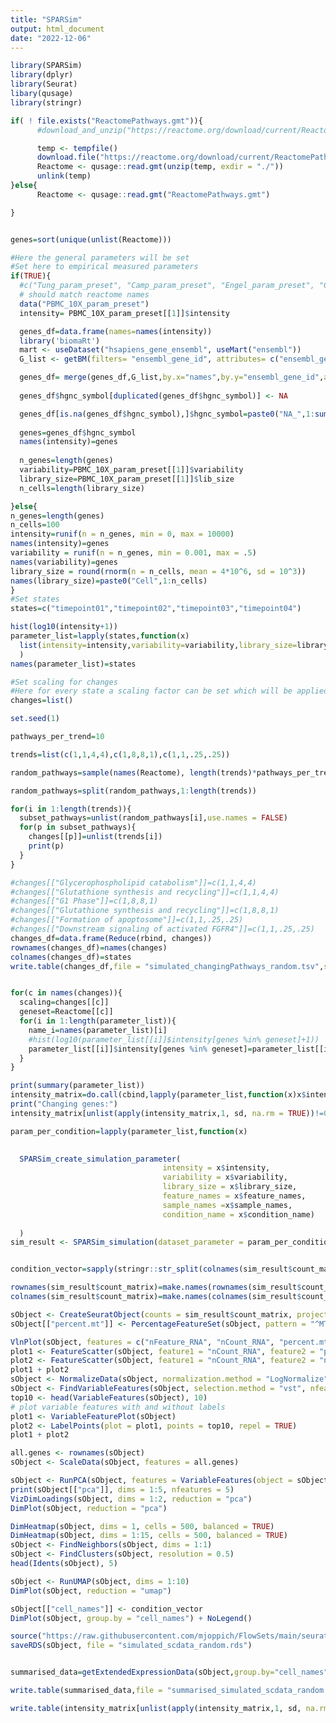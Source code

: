 ```yaml
---
title: "SPARSim"
output: html_document
date: "2022-12-06"
---
```


```r
library(SPARSim)
library(dplyr)
library(Seurat)
libary(qusage)
library(stringr)
```

```r

if( ! file.exists("ReactomePathways.gmt")){
      #download_and_unzip("https://reactome.org/download/current/ReactomePathways.gmt.zip", ".", "ReactomePathways.gmt.zip", ".")

      temp <- tempfile()
      download.file("https://reactome.org/download/current/ReactomePathways.gmt.zip",temp)
      Reactome <- qusage::read.gmt(unzip(temp, exdir = "./"))
      unlink(temp)
}else{
      Reactome <- qusage::read.gmt("ReactomePathways.gmt")

}


genes=sort(unique(unlist(Reactome)))

```


```r

#Here the general parameters will be set
#Set here to empirical measured parameters
if(TRUE){
  #c("Tung_param_preset", "Camp_param_preset", "Engel_param_preset", "Chu_param_preset", "Horning_param_preset", "Bacher_param_preset", "Brain_10X_param_preset", "T_10X_param_preset", "PBMC_10X_param_preset", "Zheng_param_preset", "Macosko_param_preset", "Saunders_param_preset")
  # should match reactome names
  data("PBMC_10X_param_preset")
  intensity= PBMC_10X_param_preset[[1]]$intensity

  genes_df=data.frame(names=names(intensity))
  library('biomaRt')
  mart <- useDataset("hsapiens_gene_ensembl", useMart("ensembl"))
  G_list <- getBM(filters= "ensembl_gene_id", attributes= c("ensembl_gene_id","hgnc_symbol"),values=genes_df$name,mart= mart)

  genes_df= merge(genes_df,G_list,by.x="names",by.y="ensembl_gene_id",all.x=TRUE)
  
  genes_df$hgnc_symbol[duplicated(genes_df$hgnc_symbol)] <- NA

  genes_df[is.na(genes_df$hgnc_symbol),]$hgnc_symbol=paste0("NA_",1:sum(is.na(genes_df$hgnc_symbol)))
  
  genes=genes_df$hgnc_symbol
  names(intensity)=genes
  
  n_genes=length(genes)
  variability=PBMC_10X_param_preset[[1]]$variability
  library_size=PBMC_10X_param_preset[[1]]$lib_size
  n_cells=length(library_size)

}else{
n_genes=length(genes)
n_cells=100
intensity=runif(n = n_genes, min = 0, max = 10000)
names(intensity)=genes
variability = runif(n = n_genes, min = 0.001, max = .5)
names(variability)=genes
library_size = round(rnorm(n = n_cells, mean = 4*10^6, sd = 10^3))
names(library_size)=paste0("Cell",1:n_cells)
}
#Set states
states=c("timepoint01","timepoint02","timepoint03","timepoint04")

hist(log10(intensity+1))
parameter_list=lapply(states,function(x)
  list(intensity=intensity,variability=variability,library_size=library_size,feature_names=genes,sample_names=paste0(x,"-Cell",1:n_cells),condition_name=x)
  )
names(parameter_list)=states

#Set scaling for changes
#Here for every state a scaling factor can be set which will be applied to every gene in the geneset
changes=list()

set.seed(1) 

pathways_per_trend=10

trends=list(c(1,1,4,4),c(1,8,8,1),c(1,1,.25,.25))

random_pathways=sample(names(Reactome), length(trends)*pathways_per_trend)

random_pathways=split(random_pathways,1:length(trends))

for(i in 1:length(trends)){
  subset_pathways=unlist(random_pathways[i],use.names = FALSE)
  for(p in subset_pathways){
    changes[[p]]=unlist(trends[i])
    print(p)
  }
}

#changes[["Glycerophospholipid catabolism"]]=c(1,1,4,4)
#changes[["Glutathione synthesis and recycling"]]=c(1,1,4,4)
#changes[["G1 Phase"]]=c(1,8,8,1)
#changes[["Glutathione synthesis and recycling"]]=c(1,8,8,1)
#changes[["Formation of apoptosome"]]=c(1,1,.25,.25)
#changes[["Downstream signaling of activated FGFR4"]]=c(1,1,.25,.25)
changes_df=data.frame(Reduce(rbind, changes))
rownames(changes_df)=names(changes)
colnames(changes_df)=states
write.table(changes_df,file = "simulated_changingPathways_random.tsv",sep="\t",row.names = TRUE,col.names=TRUE,quote = FALSE)


for(c in names(changes)){
  scaling=changes[[c]]
  geneset=Reactome[[c]]
  for(i in 1:length(parameter_list)){
    name_i=names(parameter_list)[i]
    #hist(log10(parameter_list[[i]]$intensity[genes %in% geneset]+1))
    parameter_list[[i]]$intensity[genes %in% geneset]=parameter_list[[i]]$intensity[genes %in% geneset]*scaling[i]
  }
}

print(summary(parameter_list))
intensity_matrix=do.call(cbind,lapply(parameter_list,function(x)x$intensity))
print("Changing genes:")
intensity_matrix[unlist(apply(intensity_matrix,1, sd, na.rm = TRUE))!=0, ]
```


```r
param_per_condition=lapply(parameter_list,function(x)
  

  SPARSim_create_simulation_parameter(
                                  intensity = x$intensity, 
                                  variability = x$variability, 
                                  library_size = x$library_size,
                                  feature_names = x$feature_names, 
                                  sample_names =x$sample_names, 
                                  condition_name = x$condition_name)
  
  )
sim_result <- SPARSim_simulation(dataset_parameter = param_per_condition)


condition_vector=sapply(stringr::str_split(colnames(sim_result$count_matrix),"-"), "[[", 1)
```



```r

rownames(sim_result$count_matrix)=make.names(rownames(sim_result$count_matrix))
colnames(sim_result$count_matrix)=make.names(colnames(sim_result$count_matrix))

sObject <- CreateSeuratObject(counts = sim_result$count_matrix, project = "simulated", min.cells = 3, min.features = 200)
sObject[["percent.mt"]] <- PercentageFeatureSet(sObject, pattern = "^MT-")

VlnPlot(sObject, features = c("nFeature_RNA", "nCount_RNA", "percent.mt"), ncol = 3)
plot1 <- FeatureScatter(sObject, feature1 = "nCount_RNA", feature2 = "percent.mt")
plot2 <- FeatureScatter(sObject, feature1 = "nCount_RNA", feature2 = "nFeature_RNA")
plot1 + plot2
sObject <- NormalizeData(sObject, normalization.method = "LogNormalize", scale.factor = 10000)
sObject <- FindVariableFeatures(sObject, selection.method = "vst", nfeatures = 2000)
top10 <- head(VariableFeatures(sObject), 10)
# plot variable features with and without labels
plot1 <- VariableFeaturePlot(sObject)
plot2 <- LabelPoints(plot = plot1, points = top10, repel = TRUE)
plot1 + plot2

all.genes <- rownames(sObject)
sObject <- ScaleData(sObject, features = all.genes)

sObject <- RunPCA(sObject, features = VariableFeatures(object = sObject))
print(sObject[["pca"]], dims = 1:5, nfeatures = 5)
VizDimLoadings(sObject, dims = 1:2, reduction = "pca")
DimPlot(sObject, reduction = "pca")

DimHeatmap(sObject, dims = 1, cells = 500, balanced = TRUE)
DimHeatmap(sObject, dims = 1:15, cells = 500, balanced = TRUE)
sObject <- FindNeighbors(sObject, dims = 1:1)
sObject <- FindClusters(sObject, resolution = 0.5)
head(Idents(sObject), 5)

sObject <- RunUMAP(sObject, dims = 1:10)
DimPlot(sObject, reduction = "umap")

sObject[["cell_names"]] <- condition_vector
DimPlot(sObject, group.by = "cell_names") + NoLegend()
```


```r
source("https://raw.githubusercontent.com/mjoppich/FlowSets/main/seurat_util_functions.R")
saveRDS(sObject, file = "simulated_scdata_random.rds")


summarised_data=getExtendedExpressionData(sObject,group.by="cell_names")

write.table(summarised_data,file = "summarised_simulated_scdata_random.tsv",sep="\t",row.names = FALSE,col.names=TRUE,quote = FALSE)

write.table(intensity_matrix[unlist(apply(intensity_matrix,1, sd, na.rm = TRUE))!=0, ],file = "simulated_changingGenes_random.tsv",sep="\t",row.names = TRUE,col.names=TRUE,quote = FALSE)

```
